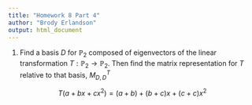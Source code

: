 ---
title: "Homework 8 Part 4"
author: "Brody Erlandson"
output: html_document
---

1) Find a basis $D$ for $\mathbb{P}_{2}$ composed of eigenvectors of the linear transformation $T: \mathbb{P}_{2} \rightarrow \mathbb{P}_{2}$. Then find the matrix representation for $T$ relative to that basis, $M_{D, D}^{T}$

$$
T\left(a+b x+c x^{2}\right)=(a+b)+(b+c) x+(c+c) x^{2}
$$
